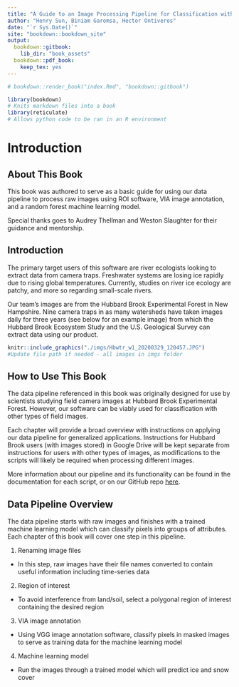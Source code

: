 ```yaml
---
title: "A Guide to an Image Processing Pipeline for Classification with Machine Learning"
author: "Henry Sun, Biniam Garomsa, Hector Ontiveros"
date: "`r Sys.Date()`"
site: "bookdown::bookdown_site"
output:
  bookdown::gitbook:
    lib_dir: "book_assets"
  bookdown::pdf_book:
    keep_tex: yes
---
```


```r
# bookdown::render_book("index.Rmd", "bookdown::gitbook")
```

```r
library(bookdown) 
# Knits markdown files into a book
library(reticulate)
# Allows python code to be ran in an R environment
```

# Introduction

## About This Book

This book was authored to serve as a basic guide for using our data pipeline to
process raw images using ROI software, VIA image annotation, and a random forest machine
learning model.

Special thanks goes to Audrey Thellman and Weston Slaughter for their guidance and
mentorship.  


## Introduction 

The primary target users of this software are river ecologists looking to extract data from camera traps. Freshwater systems are losing ice rapidly due to rising global temperatures. Currently, studies on river ice ecology are patchy, and more so regarding small-scale rivers. 

Our team's images are from the Hubbard Brook Experimental Forest in New Hampshire. Nine camera traps in as many watersheds have taken images daily for three years (see below for an example image) from which the Hubbard Brook Ecosystem Study and the U.S. Geological Survey can extract data using our product. 


```r
knitr::include_graphics("./imgs/Hbwtr_w1_20200329_120457.JPG")
#Update file path if needed - all images in imgs folder

```


## How to Use This Book

The data pipeline referenced in this book was originally designed for use by scientists studying field camera images at Hubbard Brook Experimental Forest. However, our software can be viably used for classification with other types of field images.

Each chapter will provide a broad overview with instructions on applying our data pipeline for generalized applications. Instructions for Hubbard Brook users (with images stored)
in Google Drive will be kept separate from instructions for users with other types of images,
as modifications to the scripts will likely be required when processing different images.

More information about our pipeline and its functionality can be found in the documentation
for each script, or on our GitHub repo [here](https://github.com/audreythellman/hbwater_cameratrap_pheno).


## Data Pipeline Overview

The data pipeline starts with raw images and finishes with a trained machine learning model
which can classify pixels into groups of attributes. Each chapter of this book will
cover one step in this pipeline.

1. Renaming image files
* In this step, raw images have their file names converted to contain useful information
including time-series data
2. Region of interest
* To avoid interference from land/soil, select a polygonal region of interest containing
the desired region 
3. VIA image annotation
* Using VGG image annotation software, classify pixels in masked images to serve as
training data for the machine learning model
4. Machine learning model
* Run the images through a trained model which will predict ice and snow cover


